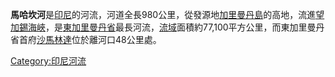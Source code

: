 '''馬哈坎河'''是[[印尼|印尼]]的河流，河道全長980公里，從發源地[[加里曼丹島|加里曼丹島]]的高地，流進[[望加錫海峽|望加錫海峽]]，是[[東加里曼丹省|東加里曼丹省]]最長河流，[[流域|流域]]面積約77,100平方公里，而東加里曼丹省首府[[沙馬林達|沙馬林達]]位於離河口48公里處。

{{Geobox|河流
<!-- *** Name section *** -->  
| name                        = 馬哈坎河
<!-- *** Map section *** -->
| map                         = MahakamMap.jpg
| map_size                    = 320
| map_caption                 = 
<!-- *** Country etc. *** -->
| other_name                  = 
| other_name1                 = 
| country                     = {{flagcountry|Indonesia}}
| region_type                 = 省
| region                      = [[東加里曼丹省|東加里曼丹省]]
| region1                     =  
| region2                     =  
| region3                     =  
| region4                     =  
| region5                     =  
| region6                     =  
| district_type           =  
| district                    =  
| district1                   = 
| district2          = 
| district3                   = 
| city_type                  = 城鎮
| city                        = [[沙馬林達|沙馬林達]]
| city1                        = 
| city2                       = 
| city3                       = 
| city4                       = 
| city5                      = 
| city6                      = 
<!-- *** Geography *** -->
| length                      = 980
| length_imperial             = 
| watershed                   = 77100
| watershed_imperial          = 
| discharge_location          = 
| discharge_average           = 2500
| discharge_average_imperial  = 
| discharge_max_month         = 
| discharge_max               = 
| discharge_max_imperial      = 
| discharge_min_month         = 
| discharge_min               = 
| discharge_min_imperial      = 
| discharge1_location         =  
| discharge1_average          =  
| discharge1_average_imperial = 
| discharge2_location         =  
| discharge2_average          =  
| discharge2_average_imperial = 
| discharge3_location         =  
| discharge3_average          =  
| discharge3_average_imperial = 

<!-- *** Source *** -->
| source_name                 = 
| source_location             = 
| source_region               =
| source_country              = {{countryflag|Indonesia}}
| source_country1             = 
| source_elevation            = 1681
| source_elevation_imperial   = 
| source_lat_d                = 
| source_lat_m                = 
| source_lat_s                = 
| source_lat_NS               = 
| source_long_d               = 
| source_long_m               = 
| source_long_s               = 
| source_long_EW              = 
<!-- *** Mouth *** -->
| mouth_name                  = 
| mouth_location              = 
| mouth_country               = {{flagcountry|Indonesia}}
| mouth_country_flag          =  
| mouth_region                = 
| mouth_country1              = 
| mouth_elevation             = 0
| mouth_elevation_imperial    = 0
| mouth_lat_d                 = 
| mouth_lat_m                 = 
| mouth_lat_s                 = 
| mouth_lat_NS                = 
| mouth_long_d                = 
| mouth_long_m                = 
| mouth_long_s                = 
| mouth_long_EW               = 
<!-- *** Tributaries *** -->
| tributary_left              = 
| tributary_left1             = 
| tributary_right             = 
| tributary_right1            = 
| tributary_right2            = 
<!-- *** Image *** --->
| image                       = Samarinda_s.jpg
| image_size                  = 320
| image_caption               = 馬哈坎河
}}


{{Coord|0|35|S|117|17|E|display=title|region:ID_type:river_source:GNS-enwiki}}

[[Category:印尼河流|Category:印尼河流]]
